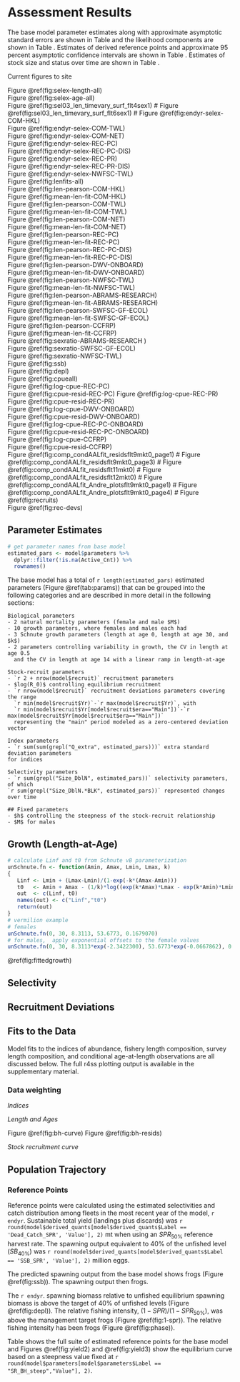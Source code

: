 # Assessment Results

The base model parameter estimates along with approximate asymptotic standard errors are shown in Table \ref{tab:params} and the likelihood components are shown in Table \ref{tab:likes}. Estimates of derived reference points and approximate 95 percent asymptotic confidence intervals are shown in Table \ref{tab:referenceES}. Estimates of stock size and status over time are shown in Table \ref{tab:timeseries}. 


Current figures to site

Figure \@ref(fig:selex-length-all)  
Figure \@ref(fig:selex-age-all)  
Figure \@ref(fig:sel03_len_timevary_surf_flt4sex1)    #
Figure \@ref(fig:sel03_len_timevary_surf_flt6sex1)   #
Figure \@ref(fig:endyr-selex-COM-HKL)  
Figure \@ref(fig:endyr-selex-COM-TWL)  
Figure \@ref(fig:endyr-selex-COM-NET)  
Figure \@ref(fig:endyr-selex-REC-PC)  
Figure \@ref(fig:endyr-selex-REC-PC-DIS)  
Figure \@ref(fig:endyr-selex-REC-PR)  
Figure \@ref(fig:endyr-selex-REC-PR-DIS)  
Figure \@ref(fig:endyr-selex-NWFSC-TWL)  
Figure \@ref(fig:lenfits-all)  
Figure \@ref(fig:len-pearson-COM-HKL)  
Figure \@ref(fig:mean-len-fit-COM-HKL)  
Figure \@ref(fig:len-pearson-COM-TWL)  
Figure \@ref(fig:mean-len-fit-COM-TWL)  
Figure \@ref(fig:len-pearson-COM-NET)  
Figure \@ref(fig:mean-len-fit-COM-NET)  
Figure \@ref(fig:len-pearson-REC-PC)  
Figure \@ref(fig:mean-len-fit-REC-PC)  
Figure \@ref(fig:len-pearson-REC-PC-DIS)  
Figure \@ref(fig:mean-len-fit-REC-PC-DIS)  
Figure \@ref(fig:len-pearson-DWV-ONBOARD)  
Figure \@ref(fig:mean-len-fit-DWV-ONBOARD)  
Figure \@ref(fig:len-pearson-NWFSC-TWL)  
Figure \@ref(fig:mean-len-fit-NWFSC-TWL)  
Figure \@ref(fig:len-pearson-ABRAMS-RESEARCH)  
Figure \@ref(fig:mean-len-fit-ABRAMS-RESEARCH)  
Figure \@ref(fig:len-pearson-SWFSC-GF-ECOL)  
Figure \@ref(fig:mean-len-fit-SWFSC-GF-ECOL)  
Figure \@ref(fig:len-pearson-CCFRP)    
Figure \@ref(fig:mean-len-fit-CCFRP)  
Figure \@ref(fig:sexratio-ABRAMS-RESEARCH )  
Figure \@ref(fig:sexratio-SWFSC-GF-ECOL)  
Figure \@ref(fig:sexratio-NWFSC-TWL)  
Figure \@ref(fig:ssb)  
Figure \@ref(fig:depl)  
Figure \@ref(fig:cpueall)  
Figure \@ref(fig:log-cpue-REC-PC)    
Figure \@ref(fig:cpue-resid-REC-PC)
Figure \@ref(fig:log-cpue-REC-PR)  
Figure \@ref(fig:cpue-resid-REC-PR)  
Figure \@ref(fig:log-cpue-DWV-ONBOARD)  
Figure \@ref(fig:cpue-resid-DWV-ONBOARD)  
Figure \@ref(fig:log-cpue-REC-PC-ONBOARD)  
Figure \@ref(fig:cpue-resid-REC-PC-ONBOARD)  
Figure \@ref(fig:log-cpue-CCFRP)  
Figure \@ref(fig:cpue-resid-CCFRP)  
Figure \@ref(fig:comp_condAALfit_residsflt9mkt0_page1)   #
Figure \@ref(fig:comp_condAALfit_residsflt9mkt0_page3)   #
Figure \@ref(fig:comp_condAALfit_residsflt11mkt0)   #
Figure \@ref(fig:comp_condAALfit_residsflt12mkt0)   #
Figure \@ref(fig:comp_condAALfit_Andre_plotsflt9mkt0_page1)   #
Figure \@ref(fig:comp_condAALfit_Andre_plotsflt9mkt0_page4)   #
Figure \@ref(fig:recruits)  
Figure \@ref(fig:rec-devs)  



## Parameter Estimates

```r
# get parameter names from base model
estimated_pars <- model$parameters %>%
  dplyr::filter(!is.na(Active_Cnt)) %>%
  rownames()
```

The base model has a total of `r length(estimated_pars)` estimated parameters
(Figure \@ref(tab:params)) that can be grouped into the following
categories and are described in more detail in the following sections:


```asis
Biological parameters  
- 2 natural mortality parameters (female and male $M$)  
- 10 growth parameters, where females and males each had  
- 3 Schnute growth parameters (length at age 0, length at age 30, and $k$)   
- 2 parameters controlling variability in growth, the CV in length at age 0.5  
  and the CV in length at age 14 with a linear ramp in length-at-age  

Stock-recruit parameters  
- `r 2 + nrow(model$recruit)` recruitment parameters  
- $log(R_0)$ controlling equilibrium recruitment  
- `r nrow(model$recruit)` recruitment deviations parameters covering the range  
  `r min(model$recruit$Yr)`-`r max(model$recruit$Yr)`, with 
  `r min(model$recruit$Yr[model$recruit$era=="Main"])`-`r max(model$recruit$Yr[model$recruit$era=="Main"])`
  representing the "main" period modeled as a zero-centered deviation vector  
  
Index parameters  
- `r sum(sum(grepl("Q_extra", estimated_pars)))` extra standard deviation parameters
for indices  

Selectivity parameters  
- `r sum(grepl("Size_DblN", estimated_pars))` selectivity parameters, of which
`r sum(grepl("Size_DblN.*BLK", estimated_pars))` represented changes over time  

## Fixed parameters
- $h$ controlling the steepness of the stock-recruit relationship
- $M$ for males

```



## Growth (Length-at-Age)
```r
# calculate Linf and t0 from Schnute vB parameterization
unSchnute.fn <- function(Amin, Amax, Lmin, Lmax, k)
{
   Linf <- Lmin + (Lmax-Lmin)/(1-exp(-k*(Amax-Amin)))
   t0   <- Amin + Amax - (1/k)*log((exp(k*Amax)*Lmax - exp(k*Amin)*Lmin)/(Lmax-Lmin))
   out  <- c(Linf, t0)
   names(out) <- c("Linf","t0")
   return(out)
}
# vermilion example
# females
unSchnute.fn(0, 30, 8.3113, 53.6773, 0.1679070)
# for males,  apply exponential offsets to the female values
unSchnute.fn(0, 30, 8.3113*exp(-2.3422300), 53.6773*exp(-0.0667862), 0.1679070*exp(0.2930410))
```

\@ref(fig:fittedgrowth)


\begin{centering}

Females $L_{\infty}$ = `r round(model$MGparmAdj$L_at_Amax_Fem_GP_1[1], 1)` cm; $k$ = `r round(model$MGparmAdj$VonBert_K_Fem_GP_1[1], 3)`; $t_0$ = `r round(model$Growth_Parameters[1,10], 2)`

Males $L_{\infty}$ = `r round(model$MGparmAdj$L_at_Amax_Mal_GP_1[1], 1)` cm; $k$ = `r round(model$MGparmAdj$VonBert_K_Mal_GP_1[1], 3)`; $t_0$ = `r round(model$Growth_Parameters[2,10], 2)`

\end{centering}

\vspace{0.5cm}

## Selectivity



## Recruitment Deviations






## Fits to the Data
Model fits to the indices of abundance, fishery length composition, survey length 
composition, and conditional age-at-length observations are all discussed below. 
The full r4ss plotting output is available in the supplementary material.


### Data weighting



*Indices*


*Length and Ages*







Figure \@ref(fig:bh-curve)
Figure \@ref(fig:bh-resids)


*Stock recruitment curve*


## Population Trajectory


### Reference Points
Reference points were calculated using the estimated selectivities and catch distribution among fleets in the most recent year of the model, `r endyr`. 
Sustainable total yield (landings plus discards) was 
`r round(model$derived_quants[model$derived_quants$Label == 'Dead_Catch_SPR', 'Value'], 2)` mt when using an $SPR_{50\%}$ 
reference harvest rate. The spawning output equivalent to 40% of the unfished level ($SB_{40\%}$) was `r round(model$derived_quants[model$derived_quants$Label == 'SSB_SPR', 'Value'], 2)` 
million eggs. 

The predicted spawning output from the base model shows frogs (Figure \@ref(fig:ssb)).  The spawning output then frogs.

The `r endyr`. spawning biomass relative to unfished equilibrium spawning biomass is above the target of 40% of unfished levels (Figure \@ref(fig:depl)). 
The relative fishing intensity, $(1-SPR)/(1-SPR_{50\%})$, was above the management target frogs (Figure \@ref(fig:1-spr)). The relative fishing intensity has been frogs (Figure \@ref(fig:phase)).

Table \ref{tab:ref-pts} shows the full suite of estimated reference points for the base model and Figures \@ref(fig:yield2) and \@ref(fig:yield3) show the equilibrium curve based on a steepness value fixed at `r round(model$parameters[model$parameters$Label == "SR_BH_steep","Value"], 2)`.




